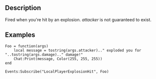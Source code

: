 {{Lua/Event|
  arguments = [[Lua/Server/Player|Player]] attacker, number damage|
  return = Return false to block damage.
}}

==Description==

Fired when you're hit by an explosion. ''attacker'' is not guaranteed to exist.

==Examples==

<syntaxhighlight>
Foo = function(args)
	local message = tostring(args.attacker).." exploded you for "..tostring(args.damage).." damage!"
	Chat:Print(message, Color(255, 255, 255))
end

Events:Subscribe("LocalPlayerExplosionHit", Foo)
</syntaxhighlight>